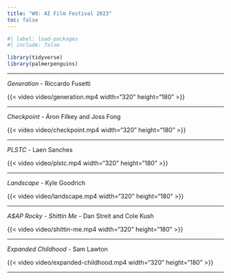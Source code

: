 ```yaml
---
title: "W9: AI Film Festival 2023"
toc: false
---
```


```r
#| label: load-packages
#| include: false

library(tidyverse)
library(palmerpenguins)
```

***

*Generation* - Riccardo Fusetti  

{{< video video/generation.mp4 width="320" height="180" >}}

***

*Checkpoint* - Áron Filkey and Joss Fong  

{{< video video/checkpoint.mp4 width="320" height="180" >}}

***

*PLSTC* - Laen Sanches  

{{< video video/plstc.mp4 width="320" height="180" >}}

***

*Landscape* - Kyle Goodrich 

{{< video video/landscape.mp4 width="320" height="180" >}}

***

*A$AP Rocky - Shittin Me* - Dan Streit and Cole Kush    

{{< video video/shittin-me.mp4 width="320" height="180" >}}

***

*Expanded Childhood* - Sam Lawton  

{{< video video/expanded-childhood.mp4 width="320" height="180" >}}

***